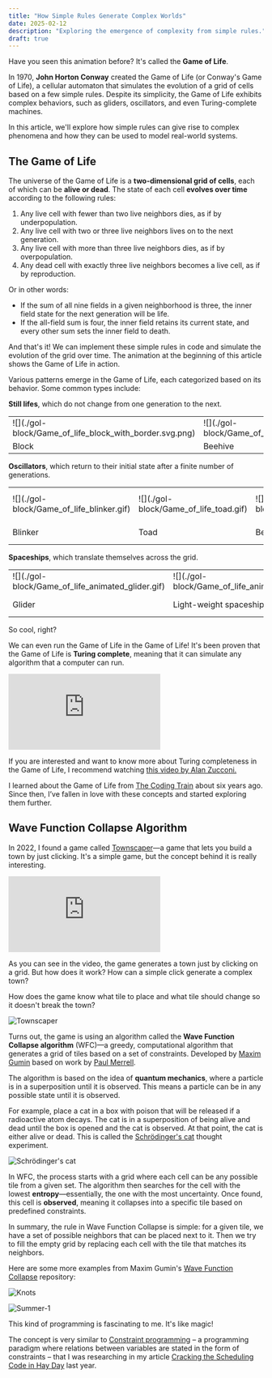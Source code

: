 ```yaml
---
title: "How Simple Rules Generate Complex Worlds"
date: 2025-02-12
description: "Exploring the emergence of complexity from simple rules."
draft: true
---
```


<script is:inline src="/p5.min.js"></script>


<GOL />

Have you seen this animation before? It's called the **Game of Life**.

In 1970, **John Horton Conway** created the Game of Life (or Conway's Game of Life), a cellular automaton that simulates the evolution of a grid of cells based on a few simple rules. Despite its simplicity, the Game of Life exhibits complex behaviors, such as gliders, oscillators, and even Turing-complete machines.

In this article, we'll explore how simple rules can give rise to complex phenomena and how they can be used to model real-world systems.

## The Game of Life

The universe of the Game of Life is a **two-dimensional grid of cells**, each of which can be **alive or dead**. The state of each cell **evolves over time** according to the following rules:

1. Any live cell with fewer than two live neighbors dies, as if by underpopulation.
2. Any live cell with two or three live neighbors lives on to the next generation.
3. Any live cell with more than three live neighbors dies, as if by overpopulation.
4. Any dead cell with exactly three live neighbors becomes a live cell, as if by reproduction.

Or in other words:

- If the sum of all nine fields in a given neighborhood is three, the inner field state for the next generation will be life.
- If the all-field sum is four, the inner field retains its current state, and every other sum sets the inner field to death.

And that's it! We can implement these simple rules in code and simulate the evolution of the grid over time. The animation at the beginning of this article shows the Game of Life in action.

Various patterns emerge in the Game of Life, each categorized based on its behavior. Some common types include:

**Still lifes**, which do not change from one generation to the next.

<table class="prose-tr:border-none prose-img:m-0 prose-td:text-center">
  <tr>
    <td>![](./gol-block/Game_of_life_block_with_border.svg.png)</td>
    <td>![](./gol-block/Game_of_life_beehive.svg.png)</td>
    <td>![](./gol-block/Game_of_life_loaf.svg.png)</td>
    <td>![](./gol-block/Game_of_life_boat.svg.png)</td>
    <td>![](./gol-block/Game_of_life_flower.svg.png)</td>
  </tr>
  <tr>
    <td>Block</td>
    <td>Beehive</td>
    <td>Loaf</td>
    <td>Boat</td>
    <td>Tub</td>
  </tr>
</table>

**Oscillators**, which return to their initial state after a finite number of generations.

<table class="prose-tr:border-none prose-img:m-0 prose-td:text-center">
  <tr>
    <td>![](./gol-block/Game_of_life_blinker.gif)</td>
    <td>![](./gol-block/Game_of_life_toad.gif)</td>
    <td>![](./gol-block/Game_of_life_beacon.gif)</td>
    <td>![](./gol-block/Game_of_life_pulsar.gif)</td>
    <td>![](./gol-block/I-Column.gif)</td>
  </tr>
  <tr>
    <td>Blinker</td>
    <td>Toad</td>
    <td>Beacon</td>
    <td>Pulsar</td>
    <td>Penta-decathlon</td>
  </tr>
</table>

**Spaceships**, which translate themselves across the grid.

<table class="prose-tr:border-none prose-img:m-0 prose-td:text-center">
  <tr>
    <td>![](./gol-block/Game_of_life_animated_glider.gif)</td>
    <td>![](./gol-block/Game_of_life_animated_LWSS.gif)</td>
    <td>![](./gol-block/Animated_Mwss.gif)</td>
    <td>![](./gol-block/Animated_Hwss.gif)</td>
  </tr>
  <tr>
    <td>Glider</td>
    <td>Light-weight spaceship (LWSS)</td>
    <td>Middle-weight spaceship (MWSS)</td>
    <td>Heavy-weight spaceship (HWSS)</td>
  </tr>
</table>

So cool, right?

We can even run the Game of Life in the Game of Life! It's been proven that the Game of Life is **Turing complete**, meaning that it can simulate any algorithm that a computer can run.

<iframe
  class="w-full aspect-video"
  src="https://www.youtube.com/embed/xP5-iIeKXE8?si=L7L213HWpasV9e8X"
  title="YouTube video player"
  frameborder="0"
  allow="accelerometer; autoplay; clipboard-write; encrypted-media; gyroscope; picture-in-picture; web-share"
  referrerpolicy="strict-origin-when-cross-origin"
  allowfullscreen
  loading="lazy"
></iframe>

If you are interested and want to know more about Turing completeness in the Game of Life, I recommend watching [this video by Alan Zucconi.](https://youtu.be/Kk2MH9O4pXY?si=5HzphfDG0ZLY-A8b)

I learned about the Game of Life from [The Coding Train](https://youtu.be/FWSR_7kZuYg?si=tkyfWgT1C1k3kJNZ) about six years ago. Since then, I’ve fallen in love with these concepts and started exploring them further.

## Wave Function Collapse Algorithm

In 2022, I found a game called [Townscaper](https://www.townscapergame.com/)—a game that lets you build a town by just clicking. It's a simple game, but the concept behind it is really interesting.

<iframe
  class="w-full aspect-video"
  src="https://www.youtube.com/embed/QtVkteAS15M?si=QMQkzdjeCkJATwOA"
  title="YouTube video player"
  frameborder="0"
  allow="accelerometer; autoplay; clipboard-write; encrypted-media; gyroscope; picture-in-picture; web-share"
  referrerpolicy="strict-origin-when-cross-origin"
  allowfullscreen
></iframe>

As you can see in the video, the game generates a town just by clicking on a grid. But how does it work? How can a simple click generate a complex town?

How does the game know what tile to place and what tile should change so it doesn't break the town?

![Townscaper](./townscaper.gif)

Turns out, the game is using an algorithm called the **Wave Function Collapse algorithm** (WFC)—a greedy, computational algorithm that generates a grid of tiles based on a set of constraints. Developed by [Maxim Gumin](https://github.com/mxgmn) based on work by [Paul Merrell](https://paulmerrell.org/model-synthesis/).

The algorithm is based on the idea of **quantum mechanics**, where a particle is in a superposition until it is observed. This means a particle can be in any possible state until it is observed.

For example, place a cat in a box with poison that will be released if a radioactive atom decays. The cat is in a superposition of being alive and dead until the box is opened and the cat is observed. At that point, the cat is either alive or dead. This is called the [Schrödinger's cat](https://en.wikipedia.org/wiki/Schr%C3%B6dinger%27s_cat) thought experiment.

![Schrödinger's cat](./Schrodingers_cat.webp)

In WFC, the process starts with a grid where each cell can be any possible tile from a given set. The algorithm then searches for the cell with the lowest **entropy**—essentially, the one with the most uncertainty. Once found, this cell is **observed**, meaning it collapses into a specific tile based on predefined constraints.

In summary, the rule in Wave Function Collapse is simple: for a given tile, we have a set of possible neighbors that can be placed next to it. Then we try to fill the empty grid by replacing each cell with the tile that matches its neighbors.

Here are some more examples from Maxim Gumin's [Wave Function Collapse](https://github.com/mxgmn/WaveFunctionCollapse) repository:

![Knots](./knots.png)

![Summer-1](./summer-1.webp)

This kind of programming is fascinating to me. It's like magic!

The concept is very similar to [Constraint programming](https://en.wikipedia.org/wiki/Constraint_programming) – a programming paradigm where relations between variables are stated in the form of constraints – that I was researching in my article [Cracking the Scheduling Code in Hay Day](/blog/hayday-game-schedule) last year.
